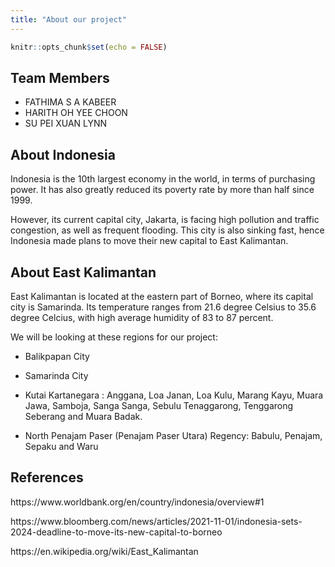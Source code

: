 ```yaml
---
title: "About our project"
---
```


```r
knitr::opts_chunk$set(echo = FALSE)
```

## Team Members
* FATHIMA S A KABEER
* HARITH OH YEE CHOON
* SU PEI XUAN LYNN

## About Indonesia
Indonesia is the 10th largest economy in the world, in terms of purchasing power. It has also greatly reduced its poverty rate by more than half since 1999.

However, its current capital city, Jakarta, is facing high pollution and traffic congestion, as well as frequent flooding. This city is also sinking fast, hence Indonesia made plans to move their new capital to East Kalimantan.

## About East Kalimantan
East Kalimantan is located at the eastern part of Borneo, where its capital city is Samarinda. Its temperature ranges from 21.6 degree Celsius to 35.6 degree Celcius, with high average humidity of 83 to 87 percent. 

We will be looking at these regions for our project:

* Balikpapan City

* Samarinda City

* Kutai Kartanegara : Anggana, Loa Janan, Loa Kulu, Marang Kayu, Muara Jawa, Samboja, Sanga Sanga, Sebulu Tenaggarong, Tenggarong Seberang and Muara Badak.

* North Penajam Paser (Penajam Paser Utara) Regency: Babulu, Penajam, Sepaku and Waru

## References
https://www.worldbank.org/en/country/indonesia/overview#1

https://www.bloomberg.com/news/articles/2021-11-01/indonesia-sets-2024-deadline-to-move-its-new-capital-to-borneo

https://en.wikipedia.org/wiki/East_Kalimantan